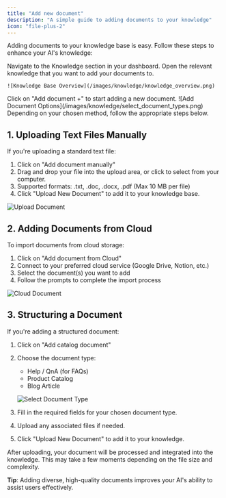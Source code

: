 ```yaml
---
title: "Add new document"
description: "A simple guide to adding documents to your knowledge"
icon: "file-plus-2"
---
```


Adding documents to your knowledge base is easy. Follow these steps to enhance your AI's knowledge:

<Steps>
  <Step title="Access Knowledge Base">
    Navigate to the Knowledge section in your dashboard. Open the relevant knowledge that you want to add your documents to.

    ![Knowledge Base Overview](/images/knowledge/knowledge_overview.png)

  </Step>

  <Step title="Choose Addition Method">
    Click on "Add document +" to start adding a new document.
    ![Add Document Options](/images/knowledge/select_document_types.png)

  </Step>

  <Step title="Select Document Type">
    Depending on your chosen method, follow the appropriate steps below.
  </Step>
</Steps>

## 1. Uploading Text Files Manually

If you're uploading a standard text file:

1. Click on "Add document manually"
2. Drag and drop your file into the upload area, or click to select from your computer.
3. Supported formats: .txt, .doc, .docx, .pdf (Max 10 MB per file)
4. Click "Upload New Document" to add it to your knowledge base.

![Upload Document](/images/knowledge/upload_document.png)

## 2. Adding Documents from Cloud

To import documents from cloud storage:

1. Click on "Add document from Cloud"
2. Connect to your preferred cloud service (Google Drive, Notion, etc.)
3. Select the document(s) you want to add
4. Follow the prompts to complete the import process

![Cloud Document](/images/knowledge/cloud_documents.png)


## 3. Structuring a Document

If you're adding a structured document:

1. Click on "Add catalog document"
2. Choose the document type:

   - Help / QnA (for FAQs)
   - Product Catalog
   - Blog Article

   ![Select Document Type](/images/knowledge/add_document_options.png)

2. Fill in the required fields for your chosen document type.
3. Upload any associated files if needed.
4. Click "Upload New Document" to add it to your knowledge.

After uploading, your document will be processed and integrated into the knowledge. This may take a few moments depending on the file size and complexity.

**Tip**: Adding diverse, high-quality documents improves your AI's ability to assist users effectively.
